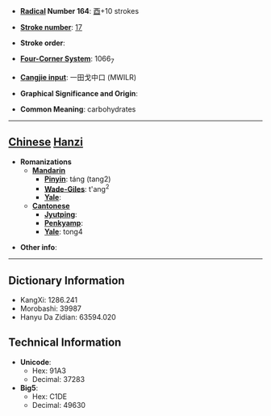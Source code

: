 * '''[[Wiktionary:Chinese radical index| Radical]] Number 164''': [[Wiktionary:Chinese radical index 酉|酉]]+10 strokes

* '''[[Wiktionary:Chinese total strokes index|Stroke number]]''': [[Wiktionary:Chinese total strokes index 17|17]]

* '''Stroke order''': 

* '''[[Wiktionary:Chinese four corner index|Four-Corner System]]''': 1066<sub>7</sub>

* '''[[Wiktionary:Chinese Cangjie index|Cangjie input]]''': 一田戈中口 (MWILR)

* '''Graphical Significance and Origin''': 

* '''Common Meaning''': carbohydrates

----

== [[Chinese]] [[Hanzi]] ==

* '''Romanizations'''
** '''[[Mandarin]]'''
*** '''[[Pinyin]]''': táng (tang2)
*** '''[[Wade-Giles]]''': t'ang<sup>2</sup>
*** '''[[Yale]]''': 
** '''[[Cantonese]]'''
*** '''[[Jyutping]]''':
*** '''[[Penkyamp]]''': 
*** '''[[Yale]]''': tong4

* '''Other info''': 

----

== Dictionary Information ==

* KangXi: 1286.241
* Morobashi: 39987
* Hanyu Da Zidian: 63594.020

== Technical Information ==

* '''Unicode''':
** Hex: 91A3
** Decimal: 37283
* '''Big5''':
** Hex: C1DE
** Decimal: 49630